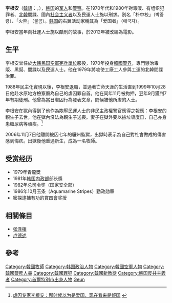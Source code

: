 {{Infobox Korean name
|hangul=이근안
|hanja=李根安
|rr=Yi Geunan
|mr=Lee Keun-an
|tablewidth=265
|color=lavender
}}
'''李根安'''（[[韓語|韓語]]：{{lang|ko|'''이근안'''}}，{{bd|1938年}}），[[韩国|韩国]]的[[军人|军人]]和[[警察|警察]]。在1970年代和1980年對毒販、有组织犯罪者、[[北韓|北韓]]間諜、國內[[社会主义者|社会主义者]]以及民運人士施以刑求。別名「朴中校」（박중령）、「火熊」（불곰）。[[韩国|韩国]]的右翼活动家稱其為「爱国者」（애국자）。

李根安當年向社運人士施以酷刑的故事，於2012年被改編為電影{{link-ko|南營洞1985|남영동1985}}。

== 生平 ==
李根安曾任於[[大韩民国空軍|大韩民国空軍]][[大韓民國憲兵|宪兵單位]]服役，1970年投身[[韓國警察|韓國警界]]，專門懲治毒販、黑幫、間諜以及民運人士。他在1979年將唆使工廠工人參與工運的北韓間諜治罪。

1988年民主化實現以後，李根安退職，並過著亡命天涯的生活直到1999年10月28日他赴水原地方檢察廳為自己的虐囚罪自首。他在同年11月被拘押，翌年9月獲判7年有期徒刑。他曾為當日虐囚行為發表文章，問候被他所虐的人士。

李根安在獄內得到了他作為欺壓民運人士的非民主政權警官應得之報應：李根安的親生子去世，他在獄內沒法為親生子送喪。妻子在獄外要以撿垃圾度日，自己亦身患糖尿病等頑疾。<ref>[http://cnnews.chosun.com/site/data/html_dir/2006/11/08/20061108000023.html 虐囚专家李根安：那时候以为是爱国，现在看来是叛国] {{webarchive|url=https://web.archive.org/web/20160305062340/http://cnnews.chosun.com/site/data/html_dir/2006/11/08/20061108000023.html |date=2016-03-05 }}</ref>

2006年11月7日他離開被囚七年的驪州監獄，出獄時表示為自己對社會做成的傷害感到悔疚。出獄後他重過新生，成為一名牧師。

== 受赏经历==
* 1979年青龍獎
* 1981年[[韩国|韩国]][[内政部|内政部]]部长獎
* 1982年总司令奖（国家安全部）
* 1986年10月玉条（Aquamarine Stripes）勤政勋章
* 密探逮捕有功的賞四會奖授

==相關條目==
* [[张泽相|张泽相]]
* [[卢德述|卢德述]]

==參考==
{{reflist|2}}
{{Korea-bio-stub}}

{{DEFAULTSORT:Lee}}
[[Category:韓國牧師|Category:韓國牧師]]
[[Category:韩国政治人物|Category:韩国政治人物]]
[[Category:韓國空軍人物|Category:韓國空軍人物]]
[[Category:韓國警務人員|Category:韓國警務人員]]
[[Category:韓國罪犯|Category:韓國罪犯]]
[[Category:韓國新教徒|Category:韓國新教徒]]
[[Category:韩国反共主義者|Category:韩国反共主義者]]
[[Category:首爾特別市出身人物|Category:首爾特別市出身人物]]
[[Category:李姓|Geun]]